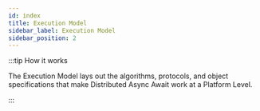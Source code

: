 ```yaml
---
id: index
title: Execution Model
sidebar_label: Execution Model
sidebar_position: 2
---
```



:::tip How it works

The Execution Model lays out the algorithms, protocols, and object specifications that make Distributed Async Await work at a Platform Level.

:::


<DocCardList items={useCurrentSidebarCategory().items} />
